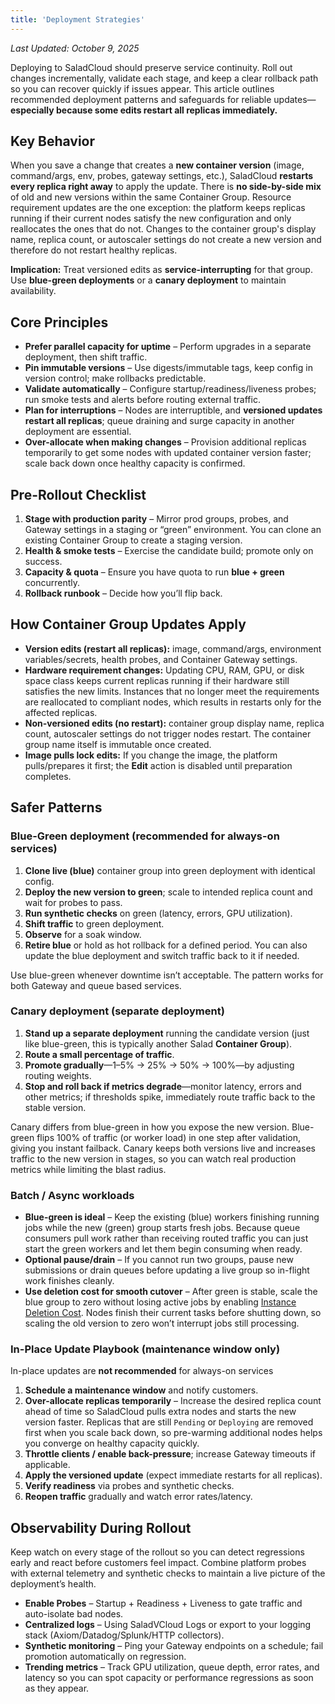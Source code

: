 ```yaml
---
title: 'Deployment Strategies'
---
```


_Last Updated: October 9, 2025_

Deploying to SaladCloud should preserve service continuity. Roll out changes incrementally, validate each stage, and
keep a clear rollback path so you can recover quickly if issues appear. This article outlines recommended deployment
patterns and safeguards for reliable updates—**especially because some edits restart all replicas immediately.**

## Key Behavior

When you save a change that creates a **new container version** (image, command/args, env, probes, gateway settings,
etc.), SaladCloud **restarts every replica right away** to apply the update. There is **no side-by-side mix** of old and
new versions within the same Container Group. Resource requirement updates are the one exception: the platform keeps
replicas running if their current nodes satisfy the new configuration and only reallocates the ones that do not. Changes
to the container group's display name, replica count, or autoscaler settings do not create a new version and therefore
do not restart healthy replicas.

**Implication:** Treat versioned edits as **service-interrupting** for that group. Use **blue-green deployments** or a
**canary deployment** to maintain availability.

## Core Principles

- **Prefer parallel capacity for uptime** – Perform upgrades in a separate deployment, then shift traffic.
- **Pin immutable versions** – Use digests/immutable tags, keep config in version control; make rollbacks predictable.
- **Validate automatically** – Configure startup/readiness/liveness probes; run smoke tests and alerts before routing
  external traffic.
- **Plan for interruptions** – Nodes are interruptible, and **versioned updates restart all replicas**; queue draining
  and surge capacity in another deployment are essential.
- **Over-allocate when making changes** – Provision additional replicas temporarily to get some nodes with updated
  container version faster; scale back down once healthy capacity is confirmed.

## Pre-Rollout Checklist

1. **Stage with production parity** – Mirror prod groups, probes, and Gateway settings in a staging or “green”
   environment. You can clone an existing Container Group to create a staging version.
2. **Health & smoke tests** – Exercise the candidate build; promote only on success.
3. **Capacity & quota** – Ensure you have quota to run **blue + green** concurrently.
4. **Rollback runbook** – Decide how you’ll flip back.

## How Container Group Updates Apply

- **Version edits (restart all replicas):** image, command/args, environment variables/secrets, health probes, and
  Container Gateway settings.
- **Hardware requirement changes:** Updating CPU, RAM, GPU, or disk space class keeps current replicas running if their
  hardware still satisfies the new limits. Instances that no longer meet the requirements are reallocated to compliant
  nodes, which results in restarts only for the affected replicas.
- **Non-versioned edits (no restart):** container group display name, replica count, autoscaler settings do not trigger
  nodes restart. The container group name itself is immutable once created.
- **Image pulls lock edits:** If you change the image, the platform pulls/prepares it first; the **Edit** action is
  disabled until preparation completes.

## Safer Patterns

### Blue-Green deployment (recommended for always-on services)

1. **Clone live (blue)** container group into green deployment with identical config.
2. **Deploy the new version to green**; scale to intended replica count and wait for probes to pass.
3. **Run synthetic checks** on green (latency, errors, GPU utilization).
4. **Shift traffic** to green deployment.
5. **Observe** for a soak window.
6. **Retire blue** or hold as hot rollback for a defined period. You can also update the blue deployment and switch
   traffic back to it if needed.

Use blue-green whenever downtime isn’t acceptable. The pattern works for both Gateway and queue based services.

### Canary deployment (separate deployment)

1. **Stand up a separate deployment** running the candidate version (just like blue-green, this is typically another
   Salad **Container Group**).
2. **Route a small percentage of traffic**.
3. **Promote gradually**—1–5% → 25% → 50% → 100%—by adjusting routing weights.
4. **Stop and roll back if metrics degrade**—monitor latency, errors and other metrics; if thresholds spike, immediately
   route traffic back to the stable version.

Canary differs from blue-green in how you expose the new version. Blue-green flips 100% of traffic (or worker load) in
one step after validation, giving you instant failback. Canary keeps both versions live and increases traffic to the new
version in stages, so you can watch real production metrics while limiting the blast radius.

### Batch / Async workloads

- **Blue-green is ideal** – Keep the existing (blue) workers finishing running jobs while the new (green) group starts
  fresh jobs. Because queue consumers pull work rather than receiving routed traffic you can just start the green
  workers and let them begin consuming when ready.
- **Optional pause/drain** – If you cannot run two groups, pause new submissions or drain queues before updating a live
  group so in-flight work finishes cleanly.
- **Use deletion cost for smooth cutover** – After green is stable, scale the blue group to zero without losing active
  jobs by enabling
  [Instance Deletion Cost](/container-engine/explanation/infrastructure-platform/instance-deletion-cost). Nodes finish
  their current tasks before shutting down, so scaling the old version to zero won’t interrupt jobs still processing.

### In-Place Update Playbook (maintenance window only)

In-place updates are **not recommended** for always-on services

1. **Schedule a maintenance window** and notify customers.
2. **Over-allocate replicas temporarily** – Increase the desired replica count ahead of time so SaladCloud pulls extra
   nodes and starts the new version faster. Replicas that are still `Pending` or `Deploying` are removed first when you
   scale back down, so pre-warming additional nodes helps you converge on healthy capacity quickly.
3. **Throttle clients / enable back-pressure**; increase Gateway timeouts if applicable.
4. **Apply the versioned update** (expect immediate restarts for all replicas).
5. **Verify readiness** via probes and synthetic checks.
6. **Reopen traffic** gradually and watch error rates/latency.

## Observability During Rollout

Keep watch on every stage of the rollout so you can detect regressions early and react before customers feel impact.
Combine platform probes with external telemetry and synthetic checks to maintain a live picture of the deployment’s
health.

- **Enable Probes** – Startup + Readiness + Liveness to gate traffic and auto-isolate bad nodes.
- **Centralized logs** – Using SaladVCloud Logs or export to your logging stack (Axiom/Datadog/Splunk/HTTP collectors).
- **Synthetic monitoring** – Ping your Gateway endpoints on a schedule; fail promotion automatically on regression.
- **Trending metrics** – Track GPU utilization, queue depth, error rates, and latency so you can spot capacity or
  performance regressions as soon as they appear.

